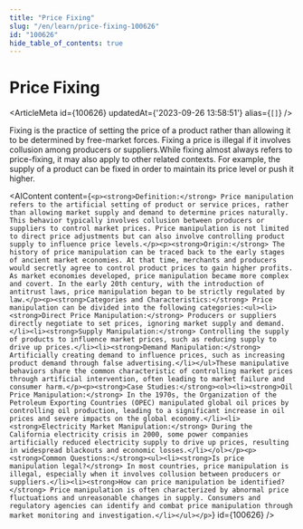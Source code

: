 ```yaml
---
title: "Price Fixing"
slug: "/en/learn/price-fixing-100626"
id: "100626"
hide_table_of_contents: true
---
```



# Price Fixing

<ArticleMeta id={100626} updatedAt={'2023-09-26 13:58:51'} alias={`[]`} />
<div className='border-solid border-b border-t-0 my-4 border-[var(--ifm-color-gray-300)]' />

Fixing is the practice of setting the price of a product rather than allowing it to be determined by free-market forces. Fixing a price is illegal if it involves collusion among producers or suppliers.While fixing almost always refers to price-fixing, it may also apply to other related contexts. For example, the supply of a product can be fixed in order to maintain its price level or push it higher.

<AIContent content={`<p><strong>Definition:</strong> Price manipulation refers to the artificial setting of product or service prices, rather than allowing market supply and demand to determine prices naturally. This behavior typically involves collusion between producers or suppliers to control market prices. Price manipulation is not limited to direct price adjustments but can also involve controlling product supply to influence price levels.</p><p><strong>Origin:</strong> The history of price manipulation can be traced back to the early stages of ancient market economies. At that time, merchants and producers would secretly agree to control product prices to gain higher profits. As market economies developed, price manipulation became more complex and covert. In the early 20th century, with the introduction of antitrust laws, price manipulation began to be strictly regulated by law.</p><p><strong>Categories and Characteristics:</strong> Price manipulation can be divided into the following categories:<ul><li><strong>Direct Price Manipulation:</strong> Producers or suppliers directly negotiate to set prices, ignoring market supply and demand.</li><li><strong>Supply Manipulation:</strong> Controlling the supply of products to influence market prices, such as reducing supply to drive up prices.</li><li><strong>Demand Manipulation:</strong> Artificially creating demand to influence prices, such as increasing product demand through false advertising.</li></ul>These manipulative behaviors share the common characteristic of controlling market prices through artificial intervention, often leading to market failure and consumer harm.</p><p><strong>Case Studies:</strong><ol><li><strong>Oil Price Manipulation:</strong> In the 1970s, the Organization of the Petroleum Exporting Countries (OPEC) manipulated global oil prices by controlling oil production, leading to a significant increase in oil prices and severe impacts on the global economy.</li><li><strong>Electricity Market Manipulation:</strong> During the California electricity crisis in 2000, some power companies artificially reduced electricity supply to drive up prices, resulting in widespread blackouts and economic losses.</li></ol></p><p><strong>Common Questions:</strong><ul><li><strong>Is price manipulation legal?</strong> In most countries, price manipulation is illegal, especially when it involves collusion between producers or suppliers.</li><li><strong>How can price manipulation be identified?</strong> Price manipulation is often characterized by abnormal price fluctuations and unreasonable changes in supply. Consumers and regulatory agencies can identify and combat price manipulation through market monitoring and investigation.</li></ul></p>`} id={100626} />
